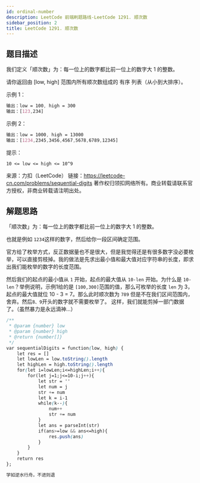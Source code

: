 ```yaml
---
id: ordinal-number
description: LeetCode 前端刷题路线-LeetCode 1291. 顺次数
sidebar_position: 2
title: LeetCode 1291. 顺次数
---
```


## 题目描述

我们定义「顺次数」为：每一位上的数字都比前一位上的数字大 1 的整数。

请你返回由 [low, high] 范围内所有顺次数组成的 有序 列表（从小到大排序）。


示例 1：

```css
输出：low = 100, high = 300
输出：[123,234]
```

示例 2：

```css
输出：low = 1000, high = 13000
输出：[1234,2345,3456,4567,5678,6789,12345]
```

提示：

```css
10 <= low <= high <= 10^9
```

来源：力扣（LeetCode）
链接：https://leetcode-cn.com/problems/sequential-digits
著作权归领扣网络所有。商业转载请联系官方授权，非商业转载请注明出处。



## 解题思路
「顺次数」为：每一位上的数字都比前一位上的数字大 1 的整数。

也就是例如 `1234`这样的数字，然后给你一段区间确定范围。

官方给了枚举方式，反正数据量也不是很大，但是我觉得还是有很多数字没必要枚举，可以直接剪枝掉。我的做法是先求出最小值和最大值对应字符串的长度，即求出我们能枚举的数字的长度范围。

然后我们的起点的最小值从 `1` 开始，起点的最大值从 `10-len` 开始。为什么是 `10-len`？举例说明，示例1给的是 `[100,300]`范围的值，那么可枚举的长度 `len` 为 3，起点的最大值就位 10 - 3 = 7。那么此时顺次数为 `789` 但是不在我们区间范围内，舍弃。然后`8、9`开头的数字就不需要枚举了。 这样，我们就能剪掉一部门数据了。（虽然暴力是永远滴神...）

```css
/**
 * @param {number} low
 * @param {number} high
 * @return {number[]}
 */
var sequentialDigits = function(low, high) {
    let res = []
    let lowLen = low.toString().length
    let highLen = high.toString().length
    for(let i=lowLen;i<=highLen;i++){
        for(let j=1;j<=10-i;j++){
            let str = ''
            let num = j
            str += num
            let k = i-1
            while(k--){
                num++
                str += num
            }
            let ans = parseInt(str)
            if(ans>=low && ans<=high){
                res.push(ans)
            }
        }
    }
    return res    
};
```


```javascript
学如逆水行舟，不进则退
```


